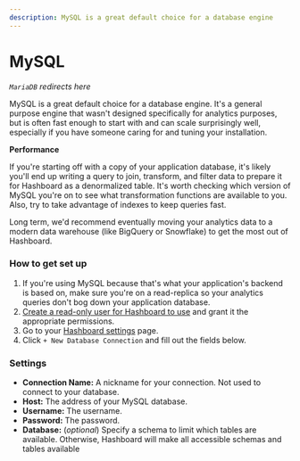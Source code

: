 ```yaml
---
description: MySQL is a great default choice for a database engine
---
```



# MySQL

_`MariaDB` redirects here_

MySQL is a great default choice for a database engine. It's a general purpose engine that wasn't designed specifically for analytics purposes, but is often fast enough to start with and can scale surprisingly well, especially if you have someone caring for and tuning your installation.

**Performance**

If you're starting off with a copy of your application database, it's likely you'll end up writing a query to join, transform, and filter data to prepare it for Hashboard as a denormalized table. It's worth checking which version of MySQL you're on to see what transformation functions are available to you. Also, try to take advantage of indexes to keep queries fast.

Long term, we'd recommend eventually moving your analytics data to a modern data warehouse (like BigQuery or Snowflake) to get the most out of Hashboard.

### How to get set up

1. If you're using MySQL because that's what your application's backend is based on, make sure you're on a read-replica so your analytics queries don't bog down your application database.
2. [Create a read-only user for Hashboard to use](https://dev.mysql.com/doc/refman/8.0/en/create-user.html) and grant it the appropriate permissions.
3. Go to your [Hashboard settings](https://hashboard.com/app/p/settings#database_connections) page.
4. Click `+ New Database Connection` and fill out the fields below.

### Settings

- **Connection Name:** A nickname for your connection. Not used to connect to your database.
- **Host:** The address of your MySQL database.
- **Username:** The username.
- **Password:** The password.
- **Database:** (_optional_) Specify a schema to limit which tables are available. Otherwise, Hashboard will make all accessible schemas and tables available
